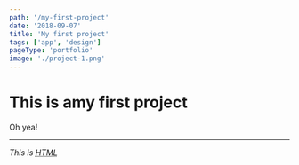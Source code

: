 ```yaml
---
path: '/my-first-project'
date: '2018-09-07'
title: 'My first project'
tags: ['app', 'design']
pageType: 'portfolio'
image: './project-1.png'
---
```


# This is amy first project

Oh yea!

<hr />
<em>
  This is <abbr title="HyperText Markup Language">HTML</abbr>
</em>
